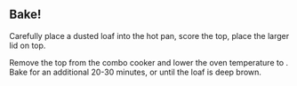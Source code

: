 
## Bake!

Carefully place a dusted loaf into the hot pan, score the top, place the larger lid on top.

Remove the top from the combo cooker and lower the oven temperature to <Temperature temp={230} />. Bake for an additional 20-30 minutes, or until the loaf is deep brown.
